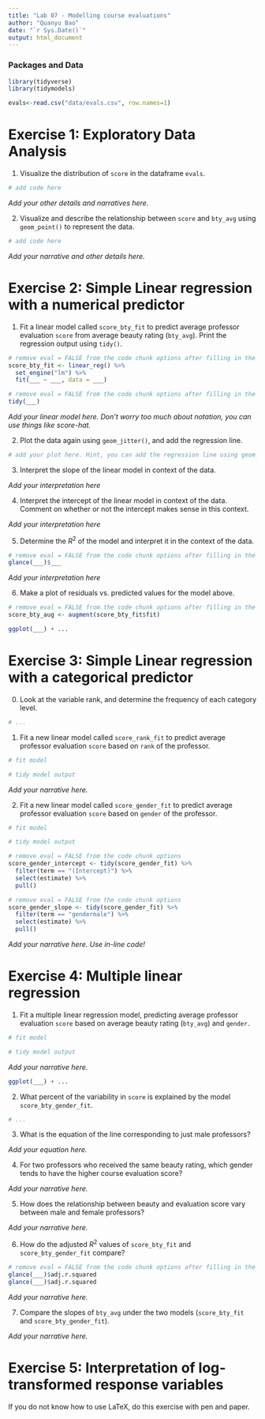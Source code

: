 ```yaml
---
title: "Lab 07 - Modelling course evaluations"
author: "Quanyu Bao"
date: "`r Sys.Date()`"
output: html_document
---
```


### Packages and Data

```r
library(tidyverse)
library(tidymodels)

```


```r
evals<-read.csv("data/evals.csv", row.names=1)
```


# Exercise 1: Exploratory Data Analysis

1.  Visualize the distribution of `score` in the dataframe `evals`.

```r
# add code here
```

*Add your other details and narratives here.*

2.  Visualize and describe the relationship between `score` and `bty_avg` using `geom_point()` to represent the data. 

```r
# add code here
```

*Add your narrative and other details here.*

# Exercise 2: Simple Linear regression with a numerical predictor

1. Fit a linear model called `score_bty_fit` to predict average professor evaluation `score` from average beauty rating (`bty_avg`). Print the regression output using `tidy()`.

```r
# remove eval = FALSE from the code chunk options after filling in the blanks
score_bty_fit <- linear_reg() %>%
  set_engine("lm") %>%
  fit(___ ~ ___, data = ___)
```

```r
# remove eval = FALSE from the code chunk options after filling in the blanks
tidy(___)
```

*Add your linear model here. Don't worry too much about notation, you can use things like score-hat.*

2. Plot the data again using `geom_jitter()`, and add the regression line.

```r
# add your plot here. Hint, you can add the regression line using geom_smooth()
```

3. Interpret the slope of the linear model in context of the data.

*Add your interpretation here*

4. Interpret the intercept of the linear model in context of the data. Comment on whether or not the intercept makes sense in this context.

*Add your interpretation here*

5. Determine the $R^2$ of the model and interpret it in the context of the data.

```r
# remove eval = FALSE from the code chunk options after filling in the blanks
glance(___)$___
```

*Add your interpretation here*

6. Make a plot of residuals vs. predicted values for the model above.

```r
# remove eval = FALSE from the code chunk options after filling in the blanks
score_bty_aug <- augment(score_bty_fit$fit)

ggplot(___) + ...
```

# Exercise 3: Simple Linear regression with a categorical predictor

0. Look at the variable rank, and determine the frequency of each category level.

```r
# ... 
```

1. Fit a new linear model called `score_rank_fit` to predict average professor evaluation `score` based on `rank` of the professor.

```r
# fit model

# tidy model output
```

*Add your narrative here.*

2. Fit a new linear model called `score_gender_fit` to predict average professor evaluation `score` based on `gender` of the professor. 

```r
# fit model

# tidy model output
```

```r
# remove eval = FALSE from the code chunk options
score_gender_intercept <- tidy(score_gender_fit) %>% 
  filter(term == "(Intercept)") %>%
  select(estimate) %>%
  pull()
```

```r
# remove eval = FALSE from the code chunk options
score_gender_slope <- tidy(score_gender_fit) %>% 
  filter(term == "gendermale") %>%
  select(estimate) %>%
  pull()
```

*Add your narrative here. Use in-line code!*

# Exercise 4: Multiple linear regression

1. Fit a multiple linear regression model, predicting average professor evaluation `score` based on average beauty rating (`bty_avg`) and `gender.`

```r
# fit model

# tidy model output
```

*Add your narrative here.*

```r
ggplot(___) + ...
```

2. What percent of the variability in `score` is explained by the model `score_bty_gender_fit`. 

```r
# ...
```


3. What is the equation of the line corresponding to just male professors?

*Add your equation here.*

4. For two professors who received the same beauty rating, which gender tends to have the higher course evaluation score?

*Add your narrative here.*

5. How does the relationship between beauty and evaluation score vary between male and female professors?

*Add your narrative here.*

6. How do the adjusted $R^2$ values of `score_bty_fit` and `score_bty_gender_fit` compare? 

```r
# remove eval = FALSE from the code chunk options after filling in the blanks
glance(___)$adj.r.squared
glance(___)$adj.r.squared
```

*Add your narrative here.*

7. Compare the slopes of `bty_avg` under the two models (`score_bty_fit` and `score_bty_gender_fit`).

*Add your narrative here.*

# Exercise 5: Interpretation of log-transformed response variables

If you do not know how to use LaTeX, do this exercise with pen and paper.
